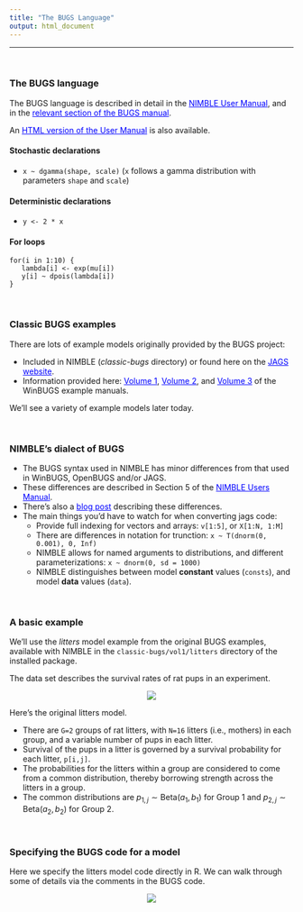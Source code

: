 ```yaml
---
title: "The BUGS Language"
output: html_document
---
```


---

\  


### The BUGS language

The BUGS language is described in detail in the <a href="http://r-nimble.org/manuals/NimbleUserManual.pdf" target="_blank" style="color: blue">NIMBLE User Manual</a>, and in the <a href="http://www.openbugs.net/Manuals/ModelSpecification.html" target="_blank" style="color: blue">relevant section of the BUGS manual</a>. 

An <a href="https://r-nimble.org/html_manual/cha-welcome-nimble.html" target="_blank" style="color: blue">HTML version of the User Manual</a> is also available.

#### Stochastic declarations

  - `x ~ dgamma(shape, scale)` (`x` follows a gamma distribution with parameters `shape` and `scale`)

#### Deterministic declarations

  - `y <- 2 * x`

#### For loops

```
for(i in 1:10) {
   lambda[i] <- exp(mu[i])
   y[i] ~ dpois(lambda[i])
}
```

\  

### Classic BUGS examples

There are lots of example models originally provided by the BUGS project:

  - Included in NIMBLE (*classic-bugs* directory) or found here on the <a href="https://sourceforge.net/projects/mcmc-jags/files/Examples/" target="_blank" style="color: blue">JAGS website</a>.
  - Information provided here: <a href="http://www.mrc-bsu.cam.ac.uk/wp-content/uploads/WinBUGS_Vol1.pdf" target="_blank" style="color: blue">Volume 1</a>, <a href="http://www.mrc-bsu.cam.ac.uk/wp-content/uploads/WinBUGS_Vol2.pdf" target="_blank" style="color: blue">Volume 2</a>, and <a href="http://www.mrc-bsu.cam.ac.uk/wp-content/uploads/WinBUGS_Vol3.pdf" target="_blank" style="color: blue">Volume 3</a> of the WinBUGS example manuals.

We'll see a variety of example models later today.

\  

### NIMBLE's dialect of BUGS

   - The BUGS syntax used in NIMBLE has minor differences from that used in WinBUGS, OpenBUGS and/or JAGS.
   - These differences are described in Section 5 of the <a href="https://r-nimble.org/manuals/NimbleUserManual.pdf" target="_blank" style="color: blue">NIMBLE Users Manual</a>.
   - There's also a <a href="https://r-nimble.org/quick-guide-for-converting-from-jags-or-bugs-to-nimble" target="_blank" style="color: blue">blog post</a> describing these differences.
   - The main things you'd have to watch for when converting jags code:
       - Provide full indexing for vectors and arrays: `v[1:5]`, or `X[1:N, 1:M]`
       - There are differences in notation for trunction: `x ~ T(dnorm(0, 0.001), 0, Inf)`
       - NIMBLE allows for named arguments to distributions, and different parameterizations: `x ~ dnorm(0, sd = 1000)`
       - NIMBLE distinguishes between model **constant** values (`consts`), and model **data** values (`data`).

\  

### A basic example

We'll use the *litters* model example from the original BUGS examples, available with NIMBLE in the `classic-bugs/vol1/litters` directory of the installed package.

The data set describes the survival rates of rat pups in an experiment.

<center><img src="fig/littersDAG.jpg"></center>

Here's the original litters model.

 - There are ```G=2``` groups of rat litters, with ```N=16```  litters (i.e., mothers) in each group, and a variable number of pups in each litter.
 - Survival of the pups in a litter is governed by a survival probability for each litter, ```p[i,j]```.
 - The probabilities for the litters within a group are considered to come from a common distribution, thereby borrowing strength across the litters in a group.
 - The common distributions are $p_{1,j} \sim \text{Beta}(a_1, b_1)$ for Group 1 and $p_{2,j} \sim \text{Beta}(a_2, b_2)$ for Group 2.

\  

### Specifying the BUGS code for a model

Here we specify the litters model code directly in R. We can walk through some of details via the comments in the BUGS code.

<center><img src="fig/litters_code.png"></center>

<!--
```r
library(nimble)
littersCode <- nimbleCode({
  for (i in 1:G) {
     for (j in 1:N) {
        # likelihood (data model)
        r[i,j] ~ dbin(p[i,j], n[i,j])
        # latent process (random effects)
        p[i,j] ~ dbeta(a[i], b[i]) 
     }
     # prior for hyperparameters
     # such gamma priors are not generally recommended, but
     # these are the priors from the original example
     a[i] ~ dgamma(1, .001)
     b[i] ~ dgamma(1, .001)
   }
})
```
-->

\  

\  

\  

\  

\  

\  

\  

\  

\  

\  

\  

\  

\  

\  



